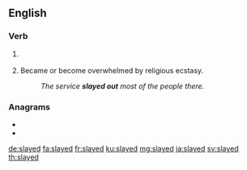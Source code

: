 ==English==

===Verb===
{{head|en|verb form}}

# {{label|en|chiefly|_|US|uncommon}} {{en-past of|slay}}
# {{label|en|religious}} Became or become overwhelmed by religious ecstasy.
#: ''The service '''slayed out''' most of the people there.''

===Anagrams===
* {{l|en|delays}}
* {{l|en|ladyes}}

[[de:slayed]]
[[fa:slayed]]
[[fr:slayed]]
[[ku:slayed]]
[[mg:slayed]]
[[ja:slayed]]
[[sv:slayed]]
[[th:slayed]]